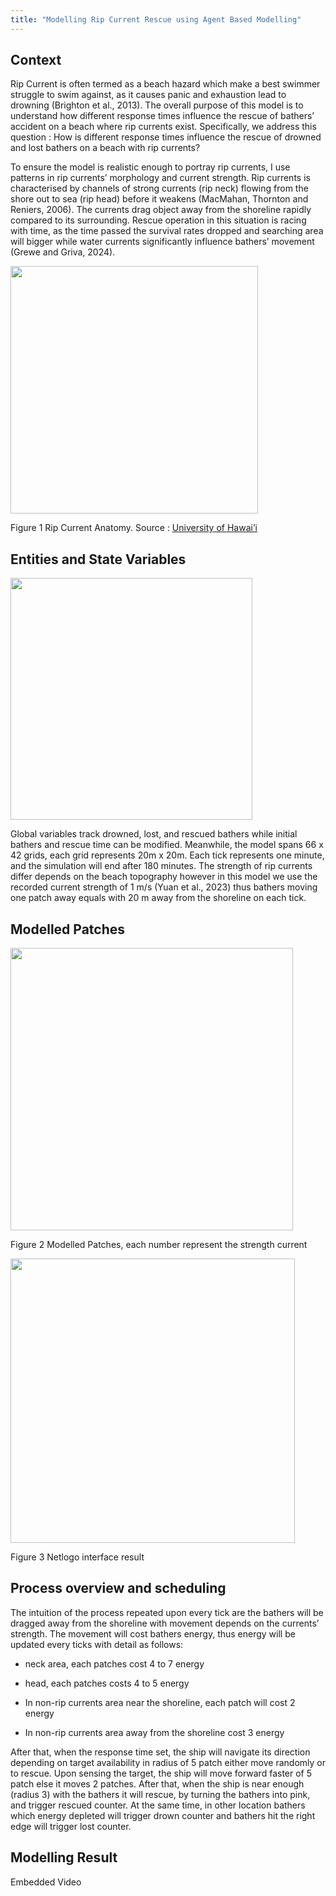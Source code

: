```yaml
---
title: "Modelling Rip Current Rescue using Agent Based Modelling"
---
```


## Context

Rip Current is often termed as a beach hazard which make a best swimmer struggle to swim against, as it causes panic and exhaustion lead to drowning (Brighton et al., 2013). The overall purpose of this model is to understand how different response times influence the rescue of bathers’ accident on a beach where rip currents exist. Specifically, we address this question : How is different response times influence the rescue of drowned and lost bathers on a beach with rip currents?

To ensure the model is realistic enough to portray rip currents, I use patterns in rip currents’ morphology and current strength. Rip currents is characterised by channels of strong currents (rip neck) flowing from the shore out to sea (rip head) before it weakens (MacMahan, Thornton and Reniers, 2006). The currents drag object away from the shoreline rapidly compared to its surrounding. Rescue operation in this situation is racing with time, as the time passed the survival rates dropped and searching area will bigger while water currents significantly influence bathers' movement (Grewe and Griva, 2024).

![](images/clipboard-1896609057.png){width="396"}

Figure 1 Rip Current Anatomy. Source : [University of Hawai’i](https://manoa.hawaii.edu/exploringourfluidearth/physical/coastal-interactions/wave-coast-interactions)

## Entities and State Variables

![](images/clipboard-2599180595.png){width="387"}

Global variables track drowned, lost, and rescued bathers while initial bathers and rescue time can be modified. Meanwhile, the model spans 66 x 42 grids, each grid represents 20m x 20m. Each tick represents one minute, and the simulation will end after 180 minutes. The strength of rip currents differ depends on the beach topography however in this model we use the recorded current strength of 1 m/s (Yuan et al., 2023) thus bathers moving one patch away equals with 20 m away from the shoreline on each tick.

## Modelled Patches

![](images/clipboard-3913222032.png){width="452"}

Figure 2 Modelled Patches, each number represent the strength current

![](images/clipboard-3368747096.png){width="455"}

Figure 3 Netlogo interface result

## Process overview and scheduling

The intuition of the process repeated upon every tick are the bathers will be dragged away from the shoreline with movement depends on the currents’ strength. The movement will cost bathers energy, thus energy will be updated every ticks with detail as follows:

-   neck area, each patches cost 4 to 7 energy

-   head, each patches costs 4 to 5 energy

-   In non-rip currents area near the shoreline, each patch will cost 2 energy

-   In non-rip currents area away from the shoreline cost 3 energy

After that, when the response time set, the ship will navigate its direction depending on target availability in radius of 5 patch either move randomly or to rescue. Upon sensing the target, the ship will move forward faster of 5 patch else it moves 2 patches. After that, when the ship is near enough (radius 3) with the bathers it will rescue, by turning the bathers into pink, and trigger rescued counter. At the same time, in other location bathers which energy depleted will trigger drown counter and bathers hit the right edge will trigger lost counter.

## Modelling Result

Embedded Video
